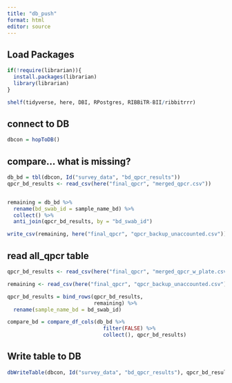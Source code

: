 ```yaml
---
title: "db_push"
format: html
editor: source
---
```


## Load Packages

```r

if(!require(librarian)){
  install.packages(librarian)
  library(librarian)
}

shelf(tidyverse, here, DBI, RPostgres, RIBBiTR-BII/ribbitrrr)

```

## connect to DB
```r

dbcon = hopToDB()

```

## compare... what is missing?
```r
db_bd = tbl(dbcon, Id("survey_data", "bd_qpcr_results"))
qpcr_bd_results <- read_csv(here("final_qpcr", "merged_qpcr.csv"))


remaining = db_bd %>%
  rename(bd_swab_id = sample_name_bd) %>%
  collect() %>%
  anti_join(qpcr_bd_results, by = "bd_swab_id")

write_csv(remaining, here("final_qpcr", "qpcr_backup_unaccounted.csv"))

```

## read all_qpcr table
```r

qpcr_bd_results <- read_csv(here("final_qpcr", "merged_qpcr_w_plate.csv"))

remaining <- read_csv(here("final_qpcr", "qpcr_backup_unaccounted.csv"))

qpcr_bd_results = bind_rows(qpcr_bd_results,
                            remaining) %>%
  rename(sample_name_bd = bd_swab_id)

compare_bd = compare_df_cols(db_bd %>%
                               filter(FALSE) %>%
                               collect(), qpcr_bd_results)

```



## Write table to DB
```r

dbWriteTable(dbcon, Id("survey_data", "bd_qpcr_results"), qpcr_bd_results, overwrite = TRUE)

```
